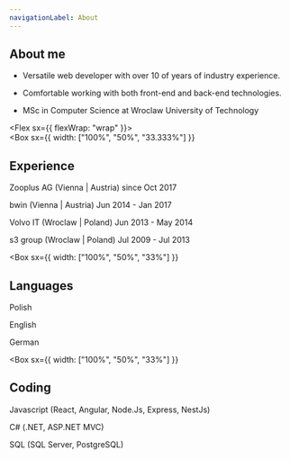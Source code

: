 ```yaml
---
navigationLabel: About
---
```


## About me

* Versatile web developer with over 10 of years of industry experience. 

* Comfortable working with both front-end and back-end technologies. 

* MSc in Computer Science at Wroclaw University of Technology


 <Divider />
 <Divider />

<Flex sx={{ flexWrap: "wrap" }}>  
  <Box
    sx={{
      width: ["100%", "50%", "33.333%"]
    }}
  >          

  ## Experience

  <Text>Zooplus AG (Vienna | Austria)</Text>
  <Text variant='styles.small'>since Oct 2017 </Text>
  <Divider />

  <Text>bwin (Vienna | Austria)</Text>
  <Text variant='styles.small'>Jun 2014 - Jan 2017</Text>
  <Divider />

  <Text>Volvo IT (Wroclaw | Poland)</Text>
  <Text variant='styles.small'>Jun 2013 - May 2014</Text>
  <Divider />
  
  <Text>s3 group (Wroclaw | Poland)</Text>
  <Text variant='styles.small'>Jul 2009 - Jul 2013</Text>
  <Divider />
  <Divider />
  </Box>

  <Box
    sx={{
      width: ["100%", "50%", "33%"]
    }}
  >       

  ## Languages  

  <Text>Polish</Text>
  <Divider />

  <Text>English</Text>
  <Divider />

  <Text>German</Text>
  <Divider />
  <Divider />
  </Box>

  <Box
    sx={{
      width: ["100%", "50%", "33%"]
    }}
  >          

  ## Coding

  <Text>Javascript</Text>
  <Text variant='styles.small'>(React, Angular, Node.Js, Express, NestJs)</Text>
  <Divider />

  <Text>C# </Text>
  <Text variant='styles.small'>(.NET, ASP.NET MVC)</Text>
  <Divider />

  <Text>SQL </Text>
  <Text variant='styles.small'>(SQL Server, PostgreSQL)</Text>
  <Divider />
  <Divider />
  </Box>

</Flex>



